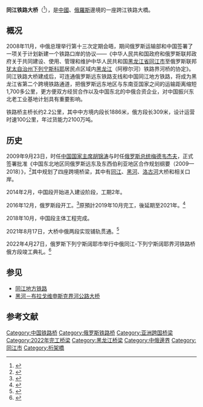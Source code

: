 {{Infobox bridge
|bridge_name      = 同江铁路大桥
|image            = 
|carries          = 
|crosses          = [[黑龙江|黑龙江]]
|locale           = {{CHN}}[[黑龙江省|黑龙江省]][[佳木斯市|佳木斯市]][[同江市|同江市]]<br>{{RUS}}[[犹太自治州|犹太自治州]]下列宁斯阔耶
|maint            =
|designer         = 
|design           = 
|material         = 
|length           = 2,195米
|width            =
|height           =
|mainspan         = 
|spans            =
|pierswater       =
|load             =
|clearance        =
|below            =
|life             =
|builder          =
|begin            = 2014年2月
|complete         = 2021年8月17日
|open             = 待定
|toll             =
|traffic          = 
|coordinates      = {{coord|47.96137|N|132.69781|E|format=dms|display=it}}
|extra            =
}}
'''同江铁路大桥'''（{{lang-rus|Железнодорожный мост Тунцзян-Нижнеленинское|Zheleznodorozhny Most Tuntszyan Nizhneleninskoe}}<ref>{{Cite web |url=http://www.nakanune.ru/news/2015/8/19/22411836/ |script-title=ru:Китай и Россия достраивают первый мост через Амур. Поднебесная выделяет 148 млн долларов и надеется, что он изменит структуру торговли : Новости : Накануне.RU |language=ru |access-date=2016-11-12 |archive-date=2021-02-16 |archive-url=https://web.archive.org/web/20210216014434/https://www.nakanune.ru/news/2015/8/19/22411836/ |dead-url=no }}</ref>），是[[中國|中國]]、[[俄羅斯|俄羅斯]]邊境的一座跨江铁路大橋。

==概况==
2008年11月，中俄总理举行第十三次定期会晤，期间俄罗斯运输部和中国签署了一项关于计划新建一个铁路口岸的协议——《中华人民共和国政府和俄罗斯联邦政府关于共同建设、使用、管理和维护中华人民共和国[[黑龙江省|黑龙江省]][[同江市|同江市]]至俄罗斯联邦[[犹太自治州|犹太自治州]][[下列宁斯科耶|下列宁斯科耶]]居民点区域内[[黑龙江|黑龙江]]（阿穆尔河）铁路界河桥的协定》。同江铁路大桥建成后，可连通俄罗斯远东铁路支线和中国同江地方铁路，将成为黑龙江省第二个跨境铁路通道，把俄罗斯远东地区与东南亚国家之间的运输距离缩短1,700多公里，更方便双方经贸合作以及中国东北的中俄合资企业，对中国振兴东北老工业基地计划具有重要影响。

铁路桥主桥长约2.2公里，其中中方境内段长1886米，俄方段长309米，设计运营时速100公里，年过货能力2100万吨。

==历史==
2009年9月23日，时任[[中国国家主席|中国国家主席]][[胡锦涛|胡锦涛]]与时任[[俄罗斯总统|俄罗斯总统]][[德米特里·阿纳托利耶维奇·梅德韦杰夫|梅德韦杰夫]]，正式签署批准《中国东北地区同俄罗斯远东及东西伯利亚地区合作规划纲要（2009—2018）》，<ref>{{cite web |url=http://chinaneast.xinhuanet.com/2009-09/24/content_17791242.htm |title=中国东北同俄远东及东西伯利亚合作规划纲要获批 |website=振兴东北网 |publisher=新华社 |accessdate=2010-04-30 |date=2009-09-24 |deadurl=yes |archiveurl=https://web.archive.org/web/20100125153028/http://chinaneast.xinhuanet.com/2009-09/24/content_17791242.htm |archivedate=2010-01-25 }}</ref>其中规划了四座跨境桥梁，其中有[[同江|同江]]、[[黑河|黑河]]、[[洛古河|洛古河]]大桥和相关口岸。

2014年2月，中国段开始进入建设阶段，工期2年。

2016年12月，俄罗斯段开工。<ref>{{Cite web |url=http://news.163.com/15/0823/23/B1O6E8K700014JB6.html |title=中俄同江大桥俄方无动工迹象 哨兵为稻草人(图) |website=网易新闻 |publisher=环球时报 |access-date=2015-08-24 |date=2015-08-23 |archive-url=https://web.archive.org/web/20150826022912/http://news.163.com/15/0823/23/B1O6E8K700014JB6.html |archive-date=2015-08-26 |dead-url=yes }}</ref>原預計2019年10月完工，後延期至2021年。<ref>{{cite web|url=https://www.dvnovosti.ru/eao/2020/02/17/110702/|title=Сроки сдачи моста из ЕАО в Китай перенесли на 2021 год|access-date=2020-08-24 |language=ru |archive-date=2020-12-04|archive-url=https://web.archive.org/web/20201204141819/https://www.dvnovosti.ru/eao/2020/02/17/110702/|dead-url=no}}</ref>

2018年10月，中国段主体工程完成。

2021年8月17日，大桥中俄两段实现铺轨贯通。<ref>{{Cite news|url=http://www.xinhuanet.com/fortune/2021-08/17/c_1127768474.htm|title=中俄首座跨江铁路大桥铺轨贯通|author=王君宝|date=新华社|accessdate=2021-08-17|archive-date=2021-08-19|archive-url=https://web.archive.org/web/20210819024240/http://www.xinhuanet.com/fortune/2021-08/17/c_1127768474.htm|dead-url=no}}</ref>

2022年4月27日，俄罗斯下列宁斯阔耶市举行中俄同江-下列宁斯阔耶界河铁路桥俄方段竣工典礼。<ref>{{cite web |title=俄举行中俄首座跨江铁路大桥俄方段竣工典礼 |url=http://www.news.cn/world/2022-04/27/c_1128601907.htm |website=新华网 |accessdate=2022-04-27 |archive-date=2022-04-27 |archive-url=https://web.archive.org/web/20220427122128/http://www.news.cn/world/2022-04/27/c_1128601907.htm }}</ref>

==参见==
*[[同江地方铁路|同江地方铁路]]
*[[黑河－布拉戈维申斯克界河公路大桥|黑河－布拉戈维申斯克界河公路大桥]]

==参考文献==
{{reflist}}

{{DEFAULTSORT:T}}
[[Category:中国铁路桥|Category:中国铁路桥]]
[[Category:俄罗斯铁路桥|Category:俄罗斯铁路桥]]
[[Category:亚洲跨国桥梁|Category:亚洲跨国桥梁]]
[[Category:2022年完工桥梁|Category:2022年完工桥梁]]
[[Category:黑龙江桥梁|Category:黑龙江桥梁]]
[[Category:中俄邊界|Category:中俄邊界]]
[[Category:同江市|Category:同江市]]
[[Category:桁架橋|Category:桁架橋]]